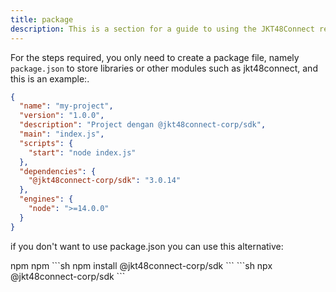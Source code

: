 ```yaml
---
title: package
description: This is a section for a guide to using the JKT48Connect rest api in the form of a package for nextjs/nodejs-based apps or projects.
---
```


For the steps required, you only need to create a package file, namely `package.json` to store libraries or other modules such as jkt48connect, and this is an example:.
```json:package.json showLineNumbers {1-15}
{
  "name": "my-project",
  "version": "1.0.0",
  "description": "Project dengan @jkt48connect-corp/sdk",
  "main": "index.js",
  "scripts": {
    "start": "node index.js"
  },
  "dependencies": {
    "@jkt48connect-corp/sdk": "3.0.14"
  },
  "engines": {
    "node": ">=14.0.0"
  }
}
```

if you don't want to use package.json you can use this alternative:

<Tabs defaultValue="npm" className="pt-5 pb-1">
  <TabsList>
    <TabsTrigger value="npm">npm</TabsTrigger>
    <TabsTrigger value="npx">npm</TabsTrigger>
  </TabsList>
  <TabsContent value="npm">
    ```sh
    npm install @jkt48connect-corp/sdk
    ```</TabsContent>
  <TabsContent value="npx">
    ```sh
    npx @jkt48connect-corp/sdk
    ```</TabsContent>
</Tabs>
